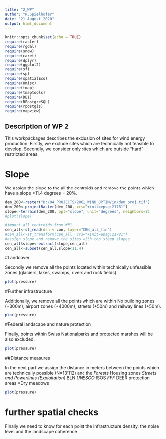 ```yaml
---
title: "2_WP"
author: "R.Spielhofer"
date: "21 August 2020"
output: html_document
---
```


```r
knitr::opts_chunk$set(echo = TRUE)
require(raster)
require(rgdal)
require(snow)
require(caret)
require(dplyr)
require(ggplot2)
require(sf)
require(sp)
require(spatialEco)
require(Hmisc)
require(tmap)
require(tmaptools)
require(DBI)
require(RPostgreSQL)
require(rpostgis)
require(mapview)

```

## Description of WP 2

This workpackages describes the exclusion of sites for wind energy production. Firstly, we exclude sites which are technically not feasible to develop. Secondly, we consider only sites which are outside "hard" restricted areas.  

# Slope
We assign the slope to the all the centroids and remove the points which have a slope <11.4 degrees = 20%. 

```r
dem_200<-raster("D:/04_PROJECTS/2001_WIND_OPTIM/in/dem_proj.tif")
dem_200<-projectRaster(dem_200, crs="+init=epsg:21781")
slope<-terrain(dem_200, opt="slope", unit="degrees", neighbors=8)
#plot(slope)

#import all centroids from WP1
cen_all<-st_read(dsn = con, layer="CEN_all_fin")
#cen_all<-st_transform(cen_all, crs="+init=epsg:21781")
#assign slope and remove the sites with too steep slopes
cen_all$slope<-extract(slope,cen_all)
cen_all<-subset(cen_all,slope<11.4)
```

#Landcover

Secondly we remove all the points located within technically unfeasible zones (glaciers, lakes, swamps, rivers and rock fields)

```r
plot(pressure)
```

#Further infrastructure

Additionally, we remove all the points which are within No building zones (+300m), airport zones (+4000m), streets (+50m) and  railway lines (+50m). 

```r
plot(pressure)
```


#Federal landscape and nature protection

Finally, points within Swiss Nationalparks and protected marshes will be also excluded. 

```r
plot(pressure)
```


##Distance measures

In the next part we assign the distance in meters between the points which are technically possible (N=13'112) and the
*Forests
*Housing zones
*Streets and Powerlines (Exploitation)
*BLN
*UNESCO
*ISOS
*FFF
*DEER protection areas
*Dry meadows


```r
plot(pressure)
```

# further spatial checks    
Finally we need to know for each point the Infrastructure density, the noise level and the landscape coherence